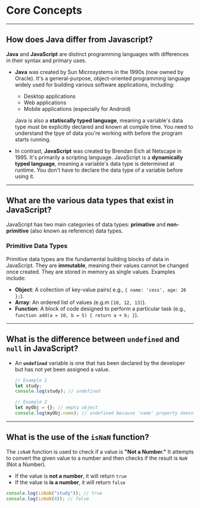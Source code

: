 # Core Concepts

---

## How does Java differ from Javascript?

**Java** and **JavaScript** are distinct programming languages with differences in their syntax and primary uses.

* **Java** was created by Sun Microsystems in the 1990s (now owned by Oracle). It's a general-purpose, object-oriented programming language widely used for building various software applications, including:
  * Desktop applications
  * Web applications
  * Mobile applications (especially for Android)

  Java is also a **statiscally typed language**, meaning a variable's data type must be explicitly declared and known at compile time. You need to understand the tpye of data you're working with before the program starts running.

* In contrast, **JavaScript** was created by Brendan Eich at Netscape in 1995. It's primarily a scripting language. JavaScript is a **dynamically typed language**, meaning a variable's data type is determined at runtime. You don't have to declare the data type of a variable before using it.

---

## What are the various data types that exist in JavaScript?

JavaScript has two main categories of data types: **primative** and **non-primitive** (also known as reference) data types.

### Primitive Data Types

Primitive data types are the fundamental building blocks of data in JavaScript. They are **immutable**, meaning their values cannot be changed once created. They are stored in memory as single values. Examples include:

* **Object**: A collection of key-value pairs( e.g., `{ name: 'cess', age: 26 };`).
* **Array**: An ordered list of values (e.g.m `[10, 12, 13]`).
* **Function**: A block of code designed to perform a particular task (e.g., `function add(a = 10, b = 5) { return a + b; }`).

---

## What is the difference between `undefined` and `null` in JavaScript?

* An **`undefined`** variable is one that has been declared by the developer but has not yet been assigned a value.

  ```javascript
  // Example 1
  let study;
  console.log(study); // undefined

  // Example 2
  let myObj = {}; // empty object
  console.log(myObj.name); // undefined because 'name' property doesn't exists
  ```

---

## What is the use of the `isNaN` function?

The `isNaN` function is used to check if a value is **"Not a Number."** It attempts to convert the given value to a number and then checks if the result is `NaN` (Not a Number).

* If the value is **not a number**, it will return `true`
* If the value is **is a number**, it will return `false`

```javascript
console.log(isNaN("study")); // true
console.log(isNaN(4)); // false
```